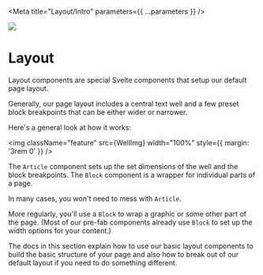 

<Meta title="Layout/Intro" parameters={{ ...parameters }} />

![](https://graphics.thomsonreuters.com/style-assets/images/logos/reuters-graphics-logo/svg/graphics-logo-color-dark.svg)

# Layout

Layout components are special Svelte components that setup our default page layout.

Generally, our page layout includes a central text well and a few preset block breakpoints that can be either wider or narrower.

Here's a general look at how it works:

<img
  className="feature"
  src={WellImg}
  width="100%"
  style={{ margin: '3rem 0' }}
/>

The `Article` component sets up the set dimensions of the well and the block breakpoints. The `Block` component is a wrapper for individual parts of a page.

In many cases, you won't need to mess with `Article`.

More regularly, you'll use a `Block` to wrap a graphic or some other part of the page. (Most of our pre-fab components already use `Block` to set up the width options for your content.)

The docs in this section explain how to use our basic layout components to build the basic structure of your page and also how to break out of our default layout if you need to do something different.
